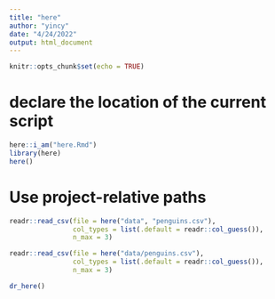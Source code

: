 ```yaml
---
title: "here"
author: "yincy"
date: "4/24/2022"
output: html_document
---
```


```r
knitr::opts_chunk$set(echo = TRUE)
```

# declare the location of the current script
```r
here::i_am("here.Rmd")
library(here)
here()
```

# Use project-relative paths
```r
readr::read_csv(file = here("data", "penguins.csv"), 
                col_types = list(.default = readr::col_guess()), 
                n_max = 3)
```

```r
readr::read_csv(file = here("data/penguins.csv"), 
                col_types = list(.default = readr::col_guess()), 
                n_max = 3)
```

```r
dr_here()
```








